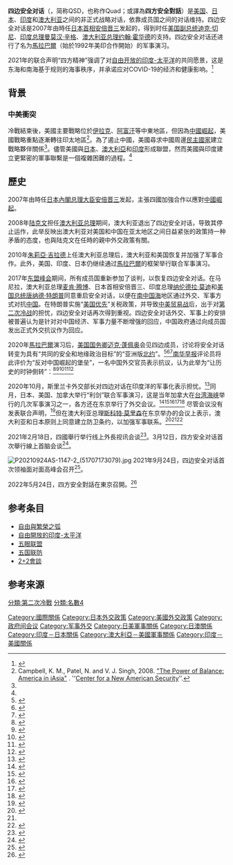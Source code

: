 {{noteTA
|G1=People
|G2=地名
|G3=美國總統
|1=zh-cn:约翰·霍华德;zh-hk:約翰·霍華德;zh-tw:約翰·霍華德;
}}
{{Infobox Organization
|name=四边安全对话<br/> <small>Quadrilateral Security Dialogue</small>
|image=Quadrilateral Security Dialogue Countries.svg
|caption=蓝色区域为[[澳大利亚|澳大利亚]]、[[印度|印度]]、[[日本|日本]]、[[美国|美国]]，时任日本首相[[安倍晋三|安倍晋三]]希望将四边安全对话打造为“亚洲的民主弧线”。
|type = 政府间安全论坛，准軍事同盟
|membership=成员国：
* {{flag|Australia}}
* {{flag|India}}
* {{flag|Japan}}
* {{flag|United States}}
|start = 2007年
}}
'''四边安全对话'''（{{lang-en|Quadrilateral Security Dialogue}}，简称QSD，也称作Quad；或譯為'''四方安全對話'''）是[[美国|美国]]、[[日本|日本]]、[[印度|印度]]和[[澳大利亚|澳大利亚]]之间的非正式战略对话，依靠成员国之间的对话维持。四边安全对话是2007年由時任[[日本首相|日本首相]][[安倍晋三|安倍晋三]]发起的，得到时任[[美国副总统|美国副总统]][[迪克·切尼|迪克·切尼]]、[[印度总理|印度总理]][[曼莫汉·辛格|曼莫汉·辛格]]、[[澳大利亚总理|澳大利亚总理]][[约翰·霍华德|约翰·霍华德]]的支持。四边安全对话还进行了名为[[馬拉巴爾_(海軍演習)|馬拉巴爾]]（始於1992年美印合作開始）的军事演习。

2021年的联合声明“四方精神”强调了对[[自由开放的印度-太平洋|自由开放的印度-太平洋]]的共同愿景，这是东海和南海基于规则的海事秩序，并承诺应对COVID-19的经济和健康影响。<ref>{{Cite web|title=Quad Leaders’ Joint Statement: “The Spirit of the Quad”|url=https://www.whitehouse.gov/briefing-room/statements-releases/2021/03/12/quad-leaders-joint-statement-the-spirit-of-the-quad/|author=白宫|access-date=2021-04-03|archive-date=2021-07-06|archive-url=https://web.archive.org/web/20210706060647/https://www.whitehouse.gov/briefing-room/statements-releases/2021/03/12/quad-leaders-joint-statement-the-spirit-of-the-quad/|dead-url=no}}</ref>

==背景==
===中美衝突===
冷戰結束後，美國主要戰略位於[[伊拉克|伊拉克]]、[[阿富汗|阿富汗]]等中東地區，但因為[[中國崛起|中國崛起]]，美國戰略重點逐漸轉往印太地區<ref name="CNAS Campbell">Campbell, K. M., Patel, N. and V. J. Singh, 2008. [http://www.cnas.org/files/documents/publications/CampbellPatelSingh_iAsia_June08.pdf "The Power of Balance: America in iAsia"] {{Wayback|url=http://www.cnas.org/files/documents/publications/CampbellPatelSingh_iAsia_June08.pdf |date=20121114132131 }}. ''[[Center_for_a_New_American_Security|Center for a New American Security]]’’.</ref>。為了遏止中國，美國尋求中國周邊[[民主國家|民主國家]]建立戰略夥伴關係<ref name="CNAS Campbell" />。儘管美國與[[日本|日本]]、[[澳大利亞|澳大利亞]]和[[印度|印度]]形成聯盟，然而美國與印度建立更緊密的軍事聯繫是一個複雜困難的過程。<ref name="CNAS Campbell" />

== 歷史 ==
2007年由時任[[日本內閣总理大臣|日本內閣总理大臣]][[安倍晋三|安倍晋三]]发起，主張四國加強合作以應對[[中國崛起|中國崛起]]。

2008年[[陆克文|陆克文]]担任[[澳大利亚总理|澳大利亚总理]]期间，澳大利亚退出了四边安全对话，导致其停止运作，此举反映出澳大利亚对美国和中国在亚太地区之间日益紧张的政策持一种矛盾的态度，也與陆克文在任時的親中外交政策有關。

2010年[[朱莉亞·吉拉德|朱莉亞·吉拉德]]上任澳大利亚总理后，澳大利亚和美国恢复并加强了军事合作。此外，美国、印度、日本仍继续通过[[馬拉巴爾_(海軍演習)|馬拉巴爾]]的框架举行联合军事演习。

2017年[[东盟峰会|东盟峰会]]期间，所有成员国重新参加了谈判，以恢复四边安全对话。在马尼拉，澳大利亚总理[[麦肯·腾博|麦肯·腾博]]、日本首相安倍晋三、印度总理[[纳伦德拉·莫迪|纳伦德拉·莫迪]]和[[美国总统|美国总统]][[唐纳德·特朗普|唐纳德·特朗普]]同意重启安全对话，以便在[[南中国海|南中国海]]地区通过外交、军事方式对抗[[中国|中国]]。在特朗普实施“[[美国优先|美国优先]]”关税政策，并导致[[2018年中美贸易战|中美贸易战]]后，出于对[[第二次冷战|第二次冷战]]的担忧，四边安全对话再次得到重视。四边安全对话外交、军事上的安排被普遍认为是针对对中国经济、军事力量不断增强的回应，中国政府通过向成员国发出正式外交抗议作为回应。

2020年[[馬拉巴爾_(海軍演習)|馬拉巴爾]]演习后，[[美国国务卿|美国国务卿]][[迈克·蓬佩奥|迈克·蓬佩奥]]会见四边成员，讨论将安全对话转变为具有“共同的安全和地缘政治目标”的“亚洲版[[北约|北约]]”。<ref>{{Cite web|last=Taylor|first=Guy|date=2020-10-05|title=‘Asian NATO’ faces hurdles as Pompeo meets with ‘Quad’ allies on countering China|url=https://www.washingtontimes.com/news/2020/oct/5/mike-pompeo-confronts-asian-nato-hurdles-asian-all/|access-date=2020-10-31|website=The Washington Times|language=en-US|archive-date=2021-01-11|archive-url=https://web.archive.org/web/20210111004756/https://www.washingtontimes.com/news/2020/oct/5/mike-pompeo-confronts-asian-nato-hurdles-asian-all/|dead-url=no}}</ref><ref>{{Cite web|date=2020-10-01|title=US, European officials mulling to create 'Asian NATO' to contain China's expansionist ambitions|url=https://timesofindia.indiatimes.com/world/us/us-european-officials-mulling-to-create-asian-nato-to-contain-chinas-expansionist-ambitions/articleshow/78429090.cms|access-date=2020-10-31|website=The Times of India|language=en|archive-date=2020-12-24|archive-url=https://web.archive.org/web/20201224180837/https://timesofindia.indiatimes.com/world/us/us-european-officials-mulling-to-create-asian-nato-to-contain-chinas-expansionist-ambitions/articleshow/78429090.cms|dead-url=no}}</ref><ref>{{Cite web|date=2020-10-12|title=Top US diplomat calls for expansion of Quad group|url=https://www.hindustantimes.com/india-news/top-us-diplomat-calls-for-expansion-of-quad-group/story-R06qlCO6ft59K6GMJPkEPM.html|access-date=2020-10-31|website=Hindustan Times|language=en|archive-date=2020-11-05|archive-url=https://web.archive.org/web/20201105102349/https://www.hindustantimes.com/india-news/top-us-diplomat-calls-for-expansion-of-quad-group/story-R06qlCO6ft59K6GMJPkEPM.html|dead-url=no}}</ref>[[南华早报|南华早报]]评论员将此评价为“反对中国崛起的堡垒”，一名中国外交官员表示抗议，认为此举为“让历史的时钟倒转”：<ref>{{Cite web|last=Srinivasan|first=J.|date=2020-07-16|title=Can the Quad rise to be an Asian NATO?|url=https://www.thehindubusinessline.com/opinion/can-the-quad-rise-to-be-an-asian-nato/article32103609.ece|access-date=2020-10-31|website=The Hindu @businessline|language=en|archive-date=2020-11-06|archive-url=https://web.archive.org/web/20201106123932/https://www.thehindubusinessline.com/opinion/can-the-quad-rise-to-be-an-asian-nato/article32103609.ece|dead-url=no}}</ref><ref>{{Cite web|last=Park|first=Joshua|date=2020-10-30|title=Why the Quad alliance won’t realise its ‘Asian Nato’ ambition|url=https://www.scmp.com/comment/opinion/article/3107469/why-us-led-quad-alliance-wont-realise-its-asian-nato-ambition|access-date=2020-10-31|website=South China Morning Post|language=en|archive-date=2021-06-16|archive-url=https://web.archive.org/web/20210616225318/https://www.scmp.com/comment/opinion/article/3107469/why-us-led-quad-alliance-wont-realise-its-asian-nato-ambition|dead-url=no}}</ref><ref>{{Cite news|last=Krishnan|first=Ananth|date=2020-10-13|title=China’s Foreign Minister says U.S. using Quad to build ‘Indo-Pacific NATO’|language=en|work=The Hindu|url=https://www.thehindu.com/news/international/china-fm-calls-us-indo-pacific-strategy-a-huge-security-risk/article32844084.ece|access-date=2020-10-31|issn=0971-751X|archive-date=2021-05-27|archive-url=https://web.archive.org/web/20210527030809/https://www.thehindu.com/news/international/china-fm-calls-us-indo-pacific-strategy-a-huge-security-risk/article32844084.ece|dead-url=no}}</ref><ref>{{Cite web|date=2020-10-27|title=Quad effect: 'Asian NATO' rattles China as local press propaganda goes in high gear|url=https://www.wionews.com/india-news/quad-effect-asian-nato-rattles-china-as-local-press-propaganda-goes-in-high-gear-338406|access-date=2020-10-31|website=WION|language=en|archive-date=2020-11-26|archive-url=https://web.archive.org/web/20201126065315/https://www.wionews.com/india-news/quad-effect-asian-nato-rattles-china-as-local-press-propaganda-goes-in-high-gear-338406|dead-url=no}}</ref><ref>{{Cite web|last=Bennett|first=Yan C.|last2=Garrick|first2=John|date=2020-10-28|title=China’s actions have driven the evolution of the Quad|url=https://www.aspistrategist.org.au/chinas-actions-have-driven-the-evolution-of-the-quad/|access-date=2020-10-31|website=The Strategist|language=en-AU|archive-date=2021-04-09|archive-url=https://web.archive.org/web/20210409145505/https://www.aspistrategist.org.au/chinas-actions-have-driven-the-evolution-of-the-quad/|dead-url=no}}</ref>

{{quote|它的目的是鼓吹冷战思惟，挑起不同集团之间的对抗，并引发[[地缘政治|地缘政治]]竞争，它维护的是美国的统治和霸权体系。}}

2020年10月，斯里兰卡外交部长对四边对话在印度洋的军事化表示担忧。<ref>{{Cite web|last=Mitra|first=Devirupa|date=2020-10-30|title=Sri Lanka Worried About Indian Ocean's Securitisation, Impact of Quad Military Alliance|url=https://thewire.in/diplomacy/sri-lanka-worried-about-indian-oceans-securitisation-impact-of-quad-military-alliance|access-date=2020-10-31|website=The Wire|archive-date=2021-01-25|archive-url=https://web.archive.org/web/20210125074849/https://thewire.in/diplomacy/sri-lanka-worried-about-indian-oceans-securitisation-impact-of-quad-military-alliance|dead-url=no}}</ref>同月，日本、美国、加拿大举行“利剑”联合军事演习，这是当年加拿大在[[台湾海峡|台湾海峡]]举行的几次军事演习之一，各方还在东京举行了外交会议。<ref>{{cite web|url=https://www.taiwannews.com.tw/en/news/4038532|title=US, Japan launch 'Keen Sword' exercise amid fears of Chinese attack on Taiwan|date=2020-10-27|website=[[Taiwan_News|Taiwan News]]|access-date=2021-03-09|archive-date=2020-11-28|archive-url=https://web.archive.org/web/20201128181212/https://www.taiwannews.com.tw/en/news/4038532|dead-url=no}}</ref><ref>{{cite web |author= |url=https://www.mea.gov.in/Speeches-Statements.htm?dtl/33097/Opening_remarks_by_EAM_at_2nd_Quad_Ministerial_Meeting_in_Tokyo_Japan |date=2020-10-06 |title=Opening remarks by EAM at 2nd Quad Ministerial Meeting in Tokyo, Japan |website=[[Ministry_of_External_Affairs_(India)|MEA, India]] |access-date=2021-02-20 |archive-date=2021-02-17 |archive-url=https://web.archive.org/web/20210217223740/https://www.mea.gov.in/Speeches-Statements.htm?dtl%2F33097%2FOpening_remarks_by_EAM_at_2nd_Quad_Ministerial_Meeting_in_Tokyo_Japan |dead-url=no }}</ref><ref>{{cite web |author= |url=https://www.foreignminister.gov.au/minister/marise-payne/media-release/australia-india-japan-united-states-quad-foreign-ministers-meeting |date=2020-10-06 |title=Australia-India-Japan-United States Quad Foreign Ministers' Meeting |website=[[Minister_for_Foreign_Affairs_(Australia)|Minister for Foreign Affairs (Australia)]] |access-date=2021-02-20 |archive-date=2021-03-14 |archive-url=https://web.archive.org/web/20210314152754/https://www.foreignminister.gov.au/minister/marise-payne/media-release/australia-india-japan-united-states-quad-foreign-ministers-meeting |dead-url=no }}</ref><ref>{{cite web |author= |url=https://2017-2021.state.gov/u-s-australia-india-japan-consultations-the-quad-senior-officials-meeting/index.html |date=2020-12-18 |title=U.S.-Australia-India-Japan Consultations (“The Quad”) Senior Officials Meeting |website=[[United_States_Department_of_State|United States Department of State]] |access-date=2021-02-20 |archive-date=2021-04-29 |archive-url=https://web.archive.org/web/20210429013111/https://2017-2021.state.gov/u-s-australia-india-japan-consultations-the-quad-senior-officials-meeting/index.html |dead-url=no }}</ref><ref name="j-mofa_2020">{{cite web |url=https://www.mofa.go.jp/press/release/press6e_000244.html |date=2020-10-06 |title=The Second Japan-Australia-India-U.S. Foreign Ministers’ Meeting |website=[[日本外务省|日本外务省]] |access-date=2021-02-14 |archive-date=2021-12-18 |archive-url=https://web.archive.org/web/20211218192153/https://www.mofa.go.jp/press/release/press6e_000244.html |dead-url=no }}</ref>
尽管会议没有发表联合声明，<ref name="at-20201009">{{cite news |url=https://asiatimes.com/2020/10/asian-nato-plan-stillborn-at-tokyo-quad-meet/ |title='Asian NATO' plan stillborn at Tokyo Quad meet |last=Bhurtel |first=Bhim |newspaper=Asia Times |date=2020-10-09 |access-date=2020-10-14 |archive-date=2021-05-12 |archive-url=https://web.archive.org/web/20210512185328/https://asiatimes.com/2020/10/asian-nato-plan-stillborn-at-tokyo-quad-meet/ |dead-url=no }}</ref>但在澳大利亚总理[[斯科特·莫里森|斯科特·莫里森]]在东京举办的会议上表示，澳大利亚和日本原则上同意建立防卫条约，以加强军事联系。<ref>{{cite web |author= |url=https://www.theguardian.com/australia-news/2020/nov/17/australia-and-japan-agree-in-principle-to-defence-pact-that-will-increase-military-ties |date=2020-11-17 |title=Australia and Japan agree in principle to defence pact that will increase military ties |website=[[The_Guardian|The Guardian]] |access-date=2021-02-18 |archive-date=2021-07-06 |archive-url=https://web.archive.org/web/20210706124601/https://www.theguardian.com/australia-news/2020/nov/17/australia-and-japan-agree-in-principle-to-defence-pact-that-will-increase-military-ties |dead-url=no }}</ref><ref name="j-aus_2020" /><ref name="j-aus_2020">{{cite web |url=https://www.mofa.go.jp/files/100116180.pdf |format=pdf |date=2020-11-17 |title=Japan-Australia Leaders’ Meeting Joint Statement |website=[[日本外务省|日本外务省]] |access-date=2021-02-18 |archive-date=2021-02-05 |archive-url=https://web.archive.org/web/20210205081108/https://www.mofa.go.jp/files/100116180.pdf |dead-url=no }}</ref>

2021年2月18日，四國舉行举行线上外長视讯会谈<ref>{{cite news |title=美国重启四方安全对话 周四举行线上会谈 |url=https://www.dw.com/zh/%E7%BE%8E%E5%9B%BD%E9%87%8D%E5%90%AF%E5%9B%9B%E6%96%B9%E5%AE%89%E5%85%A8%E5%AF%B9%E8%AF%9D-%E5%91%A8%E5%9B%9B%E4%B8%BE%E8%A1%8C%E7%BA%BF%E4%B8%8A%E4%BC%9A%E8%B0%88/a-56606345 |accessdate=2021-03-23 |archive-date=2021-05-26 |archive-url=https://web.archive.org/web/20210526130630/https://www.dw.com/zh/%E7%BE%8E%E5%9B%BD%E9%87%8D%E5%90%AF%E5%9B%9B%E6%96%B9%E5%AE%89%E5%85%A8%E5%AF%B9%E8%AF%9D-%E5%91%A8%E5%9B%9B%E4%B8%BE%E8%A1%8C%E7%BA%BF%E4%B8%8A%E4%BC%9A%E8%B0%88/a-56606345 |dead-url=no }}</ref>。3月12日，四方安全对话首次舉行線上首脑会谈<ref>{{cite news |title=四方安全对话刚刚结束，美防长外长随即赴日，日美2+2会谈急于抱团取 |url=https://m.sohu.com/a/455784717_120244154/?pvid=000115_3w_a}}</ref>。

[[File:P20210924AS-1147-2_(51707173079).jpg|thumb]]
2021年9月24日，四边安全对话首次领袖面对面高峰会召开<ref>{{cite news |title=四方安全对话（QUAD）首次面对面峰会 中国如影相随 |url=https://www.rfi.fr/cn/%E4%B8%93%E6%A0%8F%E6%A3%80%E7%B4%A2/%E8%A6%81%E9%97%BB%E8%A7%A3%E8%AF%B4/20210924-%E5%9B%9B%E6%96%B9%E5%AE%89%E5%85%A8%E5%AF%B9%E8%AF%9D-quad-%E9%A6%96%E6%AC%A1%E9%9D%A2%E5%AF%B9%E9%9D%A2%E5%B3%B0%E4%BC%9A-%E4%B8%AD%E5%9B%BD%E5%A6%82%E5%BD%B1%E7%9B%B8%E9%9A%8F |accessdate=2021-09-25 |archive-date=2021-10-10 |archive-url=https://web.archive.org/web/20211010104721/https://www.rfi.fr/cn/%E4%B8%93%E6%A0%8F%E6%A3%80%E7%B4%A2/%E8%A6%81%E9%97%BB%E8%A7%A3%E8%AF%B4/20210924-%E5%9B%9B%E6%96%B9%E5%AE%89%E5%85%A8%E5%AF%B9%E8%AF%9D-quad-%E9%A6%96%E6%AC%A1%E9%9D%A2%E5%AF%B9%E9%9D%A2%E5%B3%B0%E4%BC%9A-%E4%B8%AD%E5%9B%BD%E5%A6%82%E5%BD%B1%E7%9B%B8%E9%9A%8F |dead-url=no }}</ref>。

2022年5月24日，四方安全對話在東京召開。<ref>{{cite news|title=四方安全對話峰會東京登場 會後擬發表共同聲明|url=https://www.cna.com.tw/news/aopl/202205240041.aspx|newspaper=中央社|agency=|accessdate=2022-05-24|archive-date=2022-05-31|archive-url=https://web.archive.org/web/20220531000614/https://www.cna.com.tw/news/aopl/202205240041.aspx}}</ref>

== 参考条目 ==
{{div col|2}}
*[[自由與繁榮之弧|自由與繁榮之弧]]
* [[自由開放的印度-太平洋|自由開放的印度-太平洋]]
* [[五眼聯盟|五眼联盟]]
* [[五国联防|五国联防]]
*[[2+2會談|2+2會談]]
{{div col end}}

== 参考来源 ==
{{reflist}}

[[Category:國際關係|Category:國際關係]]
[[Category:日本外交政策|Category:日本外交政策]]
[[Category:美國外交政策|Category:美國外交政策]]
[[Category:政府间会议|Category:政府间会议]]
[[Category:军事外交|Category:军事外交]]
[[Category:日美軍事關係|Category:日美軍事關係]]
[[Category:日澳關係|Category:日澳關係]]
[[Category:印度－日本關係|Category:印度－日本關係]]
[[Category:澳大利亞－美國軍事關係|Category:澳大利亞－美國軍事關係]]
[[Category:印度－美國關係|Category:印度－美國關係]]
[[分類:第二次冷戰|分類:第二次冷戰]]
[[分類:名數4|分類:名數4]]
